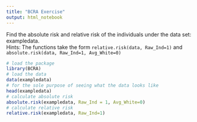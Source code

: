 ```yaml
---
title: "BCRA Exercise"
output: html_notebook
---
```


Find the absolute risk and relative risk of the individuals under the data set: exampledata.   
Hints: 
The functions take the form 
`relative.risk(data, Raw_Ind=1)` and `absolute.risk(data, Raw_Ind=1, Avg_White=0)`

```r
# load the package
library(BCRA)
# load the data
data(exampledata)
# for the sole purpose of seeing what the data looks like
head(exampledata)
# calculate absolute risk
absolute.risk(exampledata, Raw_Ind = 1, Avg_White=0)
# calculate relative risk
relative.risk(exampledata, Raw_Ind=1)
```


